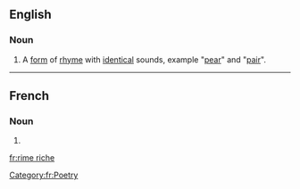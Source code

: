 ==English==

===Noun===
{{en-noun|head=[[rime]] [[riche]]|rimes riches}}

# {{context|poetry|lang=en}} A [[form]] of [[rhyme]] with [[identical]] sounds, example "[[pear]]" and "[[pair]]".

----
==French==

===Noun===
{{fr-noun|f|rimes riches}}

# {{l|en|rime riche}}


[[Category:fr:Poetry]]

[[fr:rime riche]]